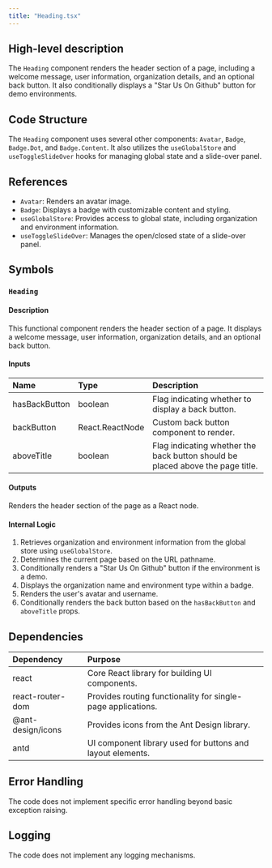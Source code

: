 ```yaml
---
title: "Heading.tsx"
---
```


## High-level description
The `Heading` component renders the header section of a page, including a welcome message, user information, organization details, and an optional back button. It also conditionally displays a "Star Us On Github" button for demo environments.

## Code Structure
The `Heading` component uses several other components: `Avatar`, `Badge`, `Badge.Dot`, and `Badge.Content`. It also utilizes the `useGlobalStore` and `useToggleSlideOver` hooks for managing global state and a slide-over panel.

## References
- `Avatar`: Renders an avatar image.
- `Badge`: Displays a badge with customizable content and styling.
- `useGlobalStore`: Provides access to global state, including organization and environment information.
- `useToggleSlideOver`: Manages the open/closed state of a slide-over panel.

## Symbols

### `Heading`
#### Description
This functional component renders the header section of a page. It displays a welcome message, user information, organization details, and an optional back button.

#### Inputs
| Name | Type | Description |
|:-----|:-----|:------------|
| hasBackButton | boolean | Flag indicating whether to display a back button. |
| backButton | React.ReactNode | Custom back button component to render. |
| aboveTitle | boolean | Flag indicating whether the back button should be placed above the page title. |

#### Outputs
Renders the header section of the page as a React node.

#### Internal Logic
1. Retrieves organization and environment information from the global store using `useGlobalStore`.
2. Determines the current page based on the URL pathname.
3. Conditionally renders a "Star Us On Github" button if the environment is a demo.
4. Displays the organization name and environment type within a badge.
5. Renders the user's avatar and username.
6. Conditionally renders the back button based on the `hasBackButton` and `aboveTitle` props.

## Dependencies
| Dependency | Purpose |
|:-----------|:--------|
| react | Core React library for building UI components. |
| react-router-dom | Provides routing functionality for single-page applications. |
| @ant-design/icons | Provides icons from the Ant Design library. |
| antd | UI component library used for buttons and layout elements. |

## Error Handling
The code does not implement specific error handling beyond basic exception raising.

## Logging
The code does not implement any logging mechanisms.
